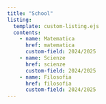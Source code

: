 ```yaml
---
title: "School"
listing:
  template: custom-listing.ejs
  contents:
    - name: Matematica
      href: matematica
      custom-field: 2024/2025
    - name: Scienze
      href: scienze
      custom-field: 2024/2025
    - name: Filosofia
      href: filosofia
      custom-field: 2024/2025
---
```



